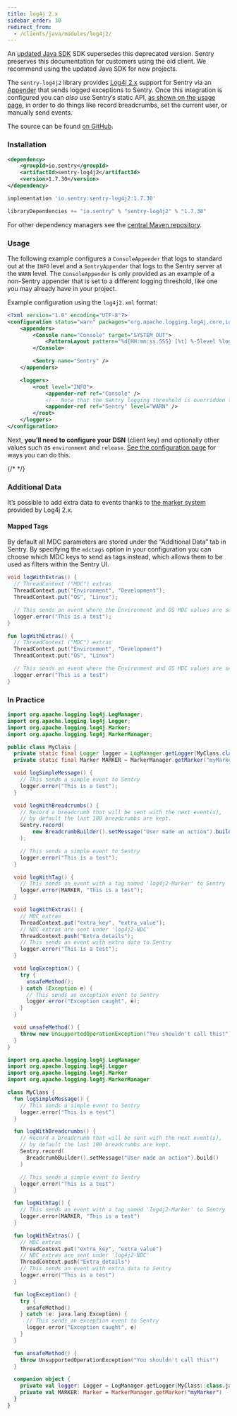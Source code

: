 ```yaml
---
title: log4j 2.x
sidebar_order: 30
redirect_from:
  - /clients/java/modules/log4j2/
---
```


<Alert level="warning" title="Note">

An [updated Java SDK](/platforms/java/) SDK supersedes this deprecated version. Sentry preserves this documentation for customers using the old client. We recommend using the updated Java SDK for new projects.

</Alert>

The `sentry-log4j2` library provides [Log4j 2.x](https://logging.apache.org/log4j/2.x/) support for Sentry via an [Appender](https://logging.apache.org/log4j/2.x/log4j-core/apidocs/org/apache/logging/log4j/core/Appender.html) that sends logged exceptions to Sentry. Once this integration is configured you can _also_ use Sentry’s static API, [as shown on the usage page](/platforms/java/legacy/usage), in order to do things like record breadcrumbs, set the current user, or manually send events.

The source can be found [on GitHub](https://github.com/getsentry/sentry-java/tree/master/sentry-log4j2).

### Installation

```xml {tabTitle:Maven}
<dependency>
    <groupId>io.sentry</groupId>
    <artifactId>sentry-log4j2</artifactId>
    <version>1.7.30</version>
</dependency>
```

```groovy {tabTitle:Gradle}
implementation 'io.sentry:sentry-log4j2:1.7.30'
```

```scala {tabTitle: SBT}
libraryDependencies += "io.sentry" % "sentry-log4j2" % "1.7.30"
```

For other dependency managers see the [central Maven repository](https://search.maven.org/artifact/io.sentry/sentry-log4j2).

### Usage

The following example configures a `ConsoleAppender` that logs to standard out at the `INFO` level and a `SentryAppender` that logs to the Sentry server at the `WARN` level. The `ConsoleAppender` is only provided as an example of a non-Sentry appender that is set to a different logging threshold, like one you may already have in your project.

Example configuration using the `log4j2.xml` format:

```xml
<?xml version="1.0" encoding="UTF-8"?>
<configuration status="warn" packages="org.apache.logging.log4j.core,io.sentry.log4j2">
    <appenders>
        <Console name="Console" target="SYSTEM_OUT">
            <PatternLayout pattern="%d{HH:mm:ss.SSS} [%t] %-5level %logger{36} - %msg%n" />
        </Console>

        <Sentry name="Sentry" />
    </appenders>

    <loggers>
        <root level="INFO">
            <appender-ref ref="Console" />
            <!-- Note that the Sentry logging threshold is overridden to the WARN level -->
            <appender-ref ref="Sentry" level="WARN" />
        </root>
    </loggers>
</configuration>
```

Next, **you’ll need to configure your DSN** (client key) and optionally other values such as `environment` and `release`. [See the configuration page](/platforms/java/legacy/configuration/#setting-the-dsn) for ways you can do this.

{/* <!-- TODO-ADD-VERIFICATION-EXAMPLE --> */}

### Additional Data

It’s possible to add extra data to events thanks to [the marker system](https://logging.apache.org/log4j/2.x/manual/markers.html) provided by Log4j 2.x.

#### Mapped Tags

By default all MDC parameters are stored under the “Additional Data” tab in Sentry. By specifying the `mdctags` option in your configuration you can choose which MDC keys to send as tags instead, which allows them to be used as filters within the Sentry UI.

```java
void logWithExtras() {
  // ThreadContext ("MDC") extras
  ThreadContext.put("Environment", "Development");
  ThreadContext.put("OS", "Linux");

  // This sends an event where the Environment and OS MDC values are set as additional data
  logger.error("This is a test");
}
```

```kotlin
fun logWithExtras() {
  // ThreadContext ("MDC") extras
  ThreadContext.put("Environment", "Development")
  ThreadContext.put("OS", "Linux")

  // This sends an event where the Environment and OS MDC values are set as additional data
  logger.error("This is a test")
}
```

### In Practice

```java
import org.apache.logging.log4j.LogManager;
import org.apache.logging.log4j.Logger;
import org.apache.logging.log4j.Marker;
import org.apache.logging.log4j.MarkerManager;

public class MyClass {
  private static final Logger logger = LogManager.getLogger(MyClass.class);
  private static final Marker MARKER = MarkerManager.getMarker("myMarker");

  void logSimpleMessage() {
    // This sends a simple event to Sentry
    logger.error("This is a test");
  }

  void logWithBreadcrumbs() {
    // Record a breadcrumb that will be sent with the next event(s),
    // by default the last 100 breadcrumbs are kept.
    Sentry.record(
        new BreadcrumbBuilder().setMessage("User made an action").build()
    );

    // This sends a simple event to Sentry
    logger.error("This is a test");
  }

  void logWithTag() {
    // This sends an event with a tag named 'log4j2-Marker' to Sentry
    logger.error(MARKER, "This is a test");
  }

  void logWithExtras() {
    // MDC extras
    ThreadContext.put("extra_key", "extra_value");
    // NDC extras are sent under 'log4j2-NDC'
    ThreadContext.push("Extra_details");
    // This sends an event with extra data to Sentry
    logger.error("This is a test");
  }

  void logException() {
    try {
      unsafeMethod();
    } catch (Exception e) {
      // This sends an exception event to Sentry
      logger.error("Exception caught", e);
    }
  }

  void unsafeMethod() {
    throw new UnsupportedOperationException("You shouldn't call this!");
  }
}
```

```kotlin
import org.apache.logging.log4j.LogManager
import org.apache.logging.log4j.Logger
import org.apache.logging.log4j.Marker
import org.apache.logging.log4j.MarkerManager

class MyClass {
  fun logSimpleMessage() {
    // This sends a simple event to Sentry
    logger.error("This is a test")
  }

  fun logWithBreadcrumbs() {
    // Record a breadcrumb that will be sent with the next event(s),
    // by default the last 100 breadcrumbs are kept.
    Sentry.record(
      BreadcrumbBuilder().setMessage("User made an action").build()
    )

    // This sends a simple event to Sentry
    logger.error("This is a test")
  }

  fun logWithTag() {
    // This sends an event with a tag named 'log4j2-Marker' to Sentry
    logger.error(MARKER, "This is a test")
  }

  fun logWithExtras() {
    // MDC extras
    ThreadContext.put("extra_key", "extra_value")
    // NDC extras are sent under 'log4j2-NDC'
    ThreadContext.push("Extra_details")
    // This sends an event with extra data to Sentry
    logger.error("This is a test")
  }

  fun logException() {
    try {
      unsafeMethod()
    } catch (e: java.lang.Exception) {
      // This sends an exception event to Sentry
      logger.error("Exception caught", e)
    }
  }

  fun unsafeMethod() {
    throw UnsupportedOperationException("You shouldn't call this!")
  }

  companion object {
    private val logger: Logger = LogManager.getLogger(MyClass::class.java)
    private val MARKER: Marker = MarkerManager.getMarker("myMarker")
  }
}
```
